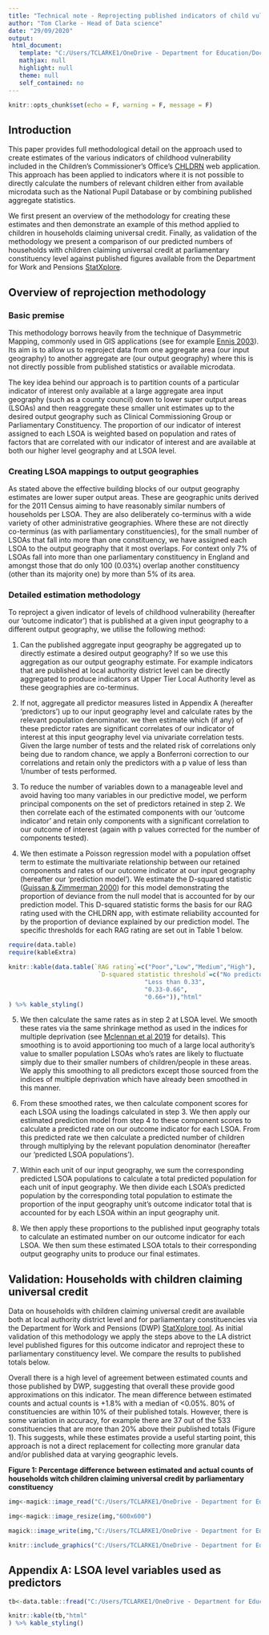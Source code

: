 ```yaml
---
title: "Technical note - Reprojecting published indicators of child vulnerability to different aggregate geographies"
author: "Tom Clarke - Head of Data science"
date: "29/09/2020"
output: 
 html_document:
   template: "C:/Users/TCLARKE1/OneDrive - Department for Education/Documents/Admin/CCO_template_html.html"
   mathjax: null
   highlight: null
   theme: null
   self_contained: no
---
```


```r
knitr::opts_chunk$set(echo = F, warning = F, message = F)
```

## Introduction

This paper provides full methodological detail on the approach used to create estimates of the various indicators of childhood vulnerability included in the Children's Commissioner's Office's [CHLDRN](https://www.childrenscommissioner.gov.uk/chldrn) web application. This approach has been applied to indicators where it is not possible to directly calculate the numbers of relevant children either from available microdata such as the National Pupil Database or by combining published aggregate statistics.

We first present an overview of the methodology for creating these estimates and then demonstrate an example of this method applied to children in households claiming universal credit. Finally, as validation of the methodology we present a comparison of our predicted numbers of households with children claiming universal credit at parliamentary constituency level against published figures available from the Department for Work and Pensions [StatXplore](https://stat-xplore.dwp.gov.uk/webapi/jsf/login.xhtml).

## Overview of reprojection methodology

### Basic premise

This methodology borrows heavily from the technique of Dasymmetric Mapping, commonly used in GIS applications (see for example [Ennis 2003](https://www.tandfonline.com/doi/abs/10.1111/0033-0124.10042?journalCode=rtpg20)). Its aim is to allow us to reproject data from one aggregate area (our input geography) to another aggregate are (our output geography) where this is not directly possible from published statistics or available microdata.

The key idea behind our approach is to partition counts of a particular indicator of interest only available at a large aggregate area input geography (such as a county council) down to lower super output areas (LSOAs) and then reaggregate these smaller unit estimates up to the desired output geography such as Clinical Commissioning Group or Parliamentary Constituency. The proportion of our indicator of interest assigned to each LSOA is weighted based on population and rates of factors that are correlated with our indicator of interest and are available at both our higher level geography and at LSOA level.

### Creating LSOA mappings to output geographies

As stated above the effective building blocks of our output geography estimates are lower super output areas. These are geographic units derived for the 2011 Census aiming to have reasonably similar numbers of households per LSOA. They are also deliberately co-terminus with a wide variety of other administrative geographies. Where these are not directly co-terminus (as with parliamentary constituencies), for the small number of LSOAs that fall into more than one constituency, we have assigned each LSOA to the output geography that it most overlaps. For context only 7% of LSOAs fall into more than one parliamentary constituency in England and amongst those that do only 100 (0.03%) overlap another constituency (other than its majority one) by more than 5% of its area.

### Detailed estimation methodology

To reproject a given indicator of levels of childhood vulnerability (hereafter our 'outcome indicator') that is published at a given input geography to a different output geography, we utilise the following method:

1. Can the published aggregate input geography be aggregated up to directly estimate a desired output geography? If so we use this aggregation as our output geography estimate. For example indicators that are published at local authority district level can be directly aggregated to produce indicators at Upper Tier Local Authority level as these geographies are co-terminus.

2. If not, aggregate all predictor measures listed in Appendix A (hereafter 'predictors') up to our input geography level and calculate rates by the relevant population denominator. we then estimate which (if any) of these predictor rates are significant correlates of our indicator of interest at this input geography level via univariate correlation tests. Given the large number of tests and the related risk of correlations only being due to random chance, we apply a Bonferroni correction to our correlations and retain only the predictors with a p value of less than 1/number of tests performed.

3. To reduce the number of variables down to a manageable level and avoid having too many variables in our predictive model, we perform principal components on the set of predictors retained in step 2. We then correlate each of the estimated components with our 'outcome indicator' and retain only components with a significant correlation to our outcome of interest (again with p values corrected for the number of components tested).

4. We then estimate a Poisson regression model with a population offset term to estimate the multivariate relationship between our retained components and rates of our outcome indicator at our input geography (hereafter our 'prediction model'). We estimate the D-squared statistic ([Guissan & Zimmerman 2000](https://www.sciencedirect.com/science/article/abs/pii/S0304380000003549)) for this model demonstrating the proportion of deviance from the null model that is accounted for by our prediction model. This D-squared statistic forms the basis for our RAG rating used with the CHLDRN app, with estimate reliability accounted for by the proportion of deviance explained by our prediction model. The specific thresholds for each RAG rating are set out in Table 1 below.

```r
require(data.table)
require(kableExtra)

knitr::kable(data.table(`RAG rating`=c("Poor","Low","Medium","High"),
                         `D-squared statistic threshold`=c("No predictors found to be correlated - estimates are simple pro-rata",
                                      "Less than 0.33",
                                      "0.33-0.66",
                                      "0.66+")),"html"
) %>% kable_styling()
```

5. We then calculate the same rates as in step 2 at LSOA level. We smooth these rates via the same shrinkage method as used in the indices for multiple deprivation (see [Mclennan et al 2019](https://assets.publishing.service.gov.uk/government/uploads/system/uploads/attachment_data/file/833951/IoD2019_Technical_Report.pdf) for details). This smoothing is to avoid apportioning too much of a large local authority's value to smaller population LSOAs who's rates are likely to fluctuate simply due to their smaller numbers of children/people in these areas. We apply this smoothing to all predictors except those sourced from the indices of multiple deprivation which have already been smoothed in this manner.

6. From these smoothed rates, we then calculate component scores for each LSOA using the loadings calculated in step 3. We then apply our estimated prediction model from step 4 to these component scores to calculate a predicted rate on our outcome indicator for each LSOA. From this predicted rate we then calculate a predicted number of children through multiplying by the relevant population denominator (hereafter our 'predicted LSOA populations').

7. Within each unit of our input geography, we sum the corresponding predicted LSOA populations to calculate a total predicted population for each unit of input geography. We then divide each LSOA's predicted  population by the corresponding total population to estimate the proportion of the input geography unit's outcome indicator total that is accounted for by each LSOA within an input geography unit.

8. We then apply these proportions to the published input geography totals to calculate an estimated number on our outcome indicator for each LSOA. We then sum these estimated LSOA totals to their corresponding output geography units to produce our final estimates.

## Validation: Households with children claiming universal credit

Data on households with children claiming universal credit are available both at local authority district level and for parliamentary constituencies via the Department for Work and Pensions (DWP) [StatXplore tool](https://stat-xplore.dwp.gov.uk/). As initial validation of this methodology we apply the steps above to the LA district level published figures for this outcome indicator and reproject these to parliamentary constituency level. We compare the results to published totals below.

Overall there is a high level of agreement between estimated counts and those published by DWP, suggesting that overall these provide good approximations on this indicator. The mean difference between estimated counts and actual counts is +1.8% with a median of <0.05%. 80% of constituencies are within 10% of their published totals. However, there is some variation in accuracy, for example there are 37 out of the 533 constituencies that are more than 20% above their published totals (Figure 1). This suggests, while these estimates provide a useful starting point, this approach is not a direct replacement for collecting more granular data and/or published data at varying geographic levels.

**Figure 1: Percentage difference between estimated and actual counts of households witch children claiming universal credit by parliamentary constituency**

```r

img<-magick::image_read("C:/Users/TCLARKE1/OneDrive - Department for Education/Documents/Ad hoc/Covid/web_app/Admin and Presentations/pred_hist.png")

img<-magick::image_resize(img,"600x600")

magick::image_write(img,"C:/Users/TCLARKE1/OneDrive - Department for Education/Documents/Ad hoc/Covid/web_app/Admin and Presentations/pred_hist2.png")

knitr::include_graphics("C:/Users/TCLARKE1/OneDrive - Department for Education/Documents/Ad hoc/Covid/web_app/Admin and Presentations/pred_hist2.png")

```


## Appendix A: LSOA level variables used as predictors

```r

tb<-data.table::fread("C:/Users/TCLARKE1/OneDrive - Department for Education/Documents/Ad hoc/Covid/web_app/update data/predVars_projections.csv")

knitr::kable(tb,"html"
) %>% kable_styling()

```

